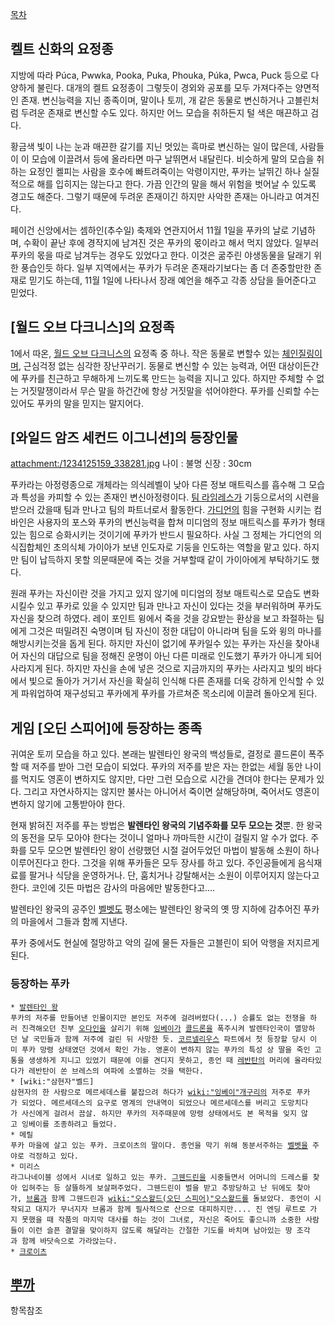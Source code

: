 [[목차]]

== 켈트 신화의 요정종 ==
지방에 따라 Púca, Pwwka, Pooka, Puka, Phouka, Púka, Pwca, Puck 등으로 다양하게 불린다. 대개의 켈트 요정종이 그렇듯이 경외와 공포를 모두 가져다주는 양면적인 존재. 변신능력을 지닌 종족이며, 말이나 토끼, 개 같은 동물로 변신하거나 고블린처럼 두려운 존재로 변신할 수도 있다. 하지만 어느 모습을 취하든지 털 색은 매끈하고 검다.

황금색 빛이 나는 눈과 매끈한 갈기를 지닌 멋있는 흑마로 변신하는 일이 많은데, 사람들이 이 모습에 이끌려서 등에 올라타면 마구 날뛰면서 내달린다. 비슷하게 말의 모습을 취하는 요정인 켈피는 사람을 호수에 빠트려죽이는 악령이지만, 푸카는 날뛰긴 하나 실질적으로 해를 입히지는 않는다고 한다. 가끔 인간의 말을 해서 위험을 벗어날 수 있도록 경고도 해준다. 그렇기 때문에 두려운 존재이긴 하지만 사악한 존재는 아니라고 여겨진다.

페이건 신앙에서는 셈하인(추수일) 축제와 연관지어서 11월 1일을 푸카의 날로 기념하며, 수확이 끝난 후에 경작지에 남겨진 것은 푸카의 몫이라고 해서 먹지 않았다. 일부러 푸카의 몫을 따로 남겨두는 경우도 있었다고 한다. 이것은 굶주린 야생동물을 달래기 위한 풍습인듯 하다. 일부 지역에서는 푸카가 두려운 존재라기보다는 좀 더 존중할만한 존재로 믿기도 하는데, 11월 1일에 나타나서 장래 예언을 해주고 각종 상담을 들어준다고 믿었다.


== [월드 오브 다크니스]의 요정족 ==
1에서 따온, [[월드 오브 다크니스]]의 요정족 중 하나. 작은 동물로 변할수 있는 [[체인질링]]이며, 근심걱정 없는 심각한 장난꾸러기. 동물로 변신할 수 있는 능력과, 어떤 대상이든간에 푸카를 친근하고 무해하게 느끼도록 만드는 능력을 지니고 있다. 하지만 주체할 수 없는 거짓말쟁이라서 무슨 말을 하건간에 항상 거짓말을 섞어야한다. 푸카를 신뢰할 수는 있어도 푸카의 말을 믿지는 말지어다.

== [와일드 암즈 세컨드 이그니션]의 등장인물 ==
attachment:/1234125159_338281.jpg
나이 : 불명 신장 : 30cm

푸카라는 아정령종으로 개체라는 의식레벨이 낮아 다른 정보 매트릭스를 흡수해 그 모습과 특성을 카피할 수 있는 존재인 변신아정령이다. [[팀 라임레스]]가 기둥으로서의 시련을 받으러 갔을때 팀과 만나고 팀의 파트너로서 활동한다. [[가디언]]의 힘을 구현화 시키는 컴바인은 사용자의 포스와 푸카의 변신능력을 합쳐 미디엄의 정보 매트릭스를 푸카가 형태 있는 힘으로 승화시키는 것이기에 푸카가 반드시 필요하다. 사실 그 정체는 가디언의 의식집합체인 초의식체 가이아가 보낸 인도자로 기둥을 인도하는 역할을 맡고 있다. 하지만 팀이 납득하지 못할 의문때문에 죽는 것을 거부할때 같이 가이아에게 부탁하기도 했다.

원래 푸카는 자신이란 것을 가지고 있지 않기에 미디엄의 정보 매트릭스로 모습도 변화시킬수 있고 푸카로 있을 수 있지만 팀과 만나고 자신이 있다는 것을 부러워하며 푸카도 자신을 찾으려 하였다. 레이 포인트 윙에서 죽을 것을 강요받는 환상을 보고 좌절하는 팀에게 그것은 떠밀려진 숙명이며 팀 자신이 정한 대답이 아니라며 팀을 도와 윙의 마나를 해방시키는것을 돕게 된다. 하지만 자신이 없기에 푸카일수 있는 푸카는 자신을 찾아내어 자신의 대답으로 팀을 정해진 운명이 아닌 다른 미래로 인도했기 푸카가 아니게 되어 사라지게 된다. 하지만 자신을 손에 넣은 것으로 지금까지의 푸카는 사라지고 빛의 바다에서 빛으로 돌아가 거기서 자신을 확실히 인식해 다른 존재를 더욱 강하게 인식할 수 있게 파워업하여 재구성되고 푸카에게 푸카를 가르쳐준 목소리에 이끌려 돌아오게 된다.

== 게임 [오딘 스피어]에 등장하는 종족 ==
귀여운 토끼 모습을 하고 있다. 본래는 발렌타인 왕국의 백성들로, 결정로 콜드론이 폭주할 때 저주를 받아 그런 모습이 되었다. 푸카의 저주를 받은 자는 한없는 세월 동안 나이를 먹지도 영혼이 변하지도 않지만, 다만 그런 모습으로 시간을 견뎌야 한다는 문제가 있다. 그리고 자연사하지는 않지만 불사는 아니어서 죽이면 살해당하며, 죽어서도 영혼이 변하지 않기에 고통받아야 한다. 

현재 밝혀진 저주를 푸는 방법은 '''발렌타인 왕국의 기념주화를 모두 모으는 것'''뿐. 한 왕국의 동전을 모두 모아야 한다는 것이니 얼마나 까마득한 시간이 걸릴지 알 수가 없다. 주화를 모두 모으면 발렌타인 왕이 선량했던 시절 걸어두었던 마법이 발동해 소원이 하나 이루어진다고 한다. 그것을 위해 푸카들은 모두 장사를 하고 있다. 주인공들에게 음식재료를 팔거나 식당을 운영하거나. 단, 훔치거나 강탈해서는 소원이 이루어지지 않는다고 한다. 코인에 깃든 마법은 감사의 마음에만 발동한다고….

발렌타인 왕국의 공주인 [[벨벳]]도 평소에는 발렌타인 왕국의 옛 땅 지하에 감추어진 푸카의 마을에서 그들과 함께 지낸다.

푸카 중에서도 현실에 절망하고 악의 길에 물든 자들은 고블린이 되어 악행을 저지르게 된다.

=== 등장하는 푸카 ===
 * [[발렌타인 왕]]
 푸카의 저주를 만들어낸 인물이지만 본인도 저주에 걸려버렸다(...) 승률도 없는 전쟁을 하러 진격해오던 친부 [[오다인]]을 살리기 위해 [[잉베이]]가 [[콜드론]]을 폭주시켜 발렌타인국이 멸망하던 날 국민들과 함께 저주에 걸린 뒤 사망한 듯. [[코르넬리우스]] 파트에서 첫 등장할 당시 이미 푸카 망령 상태였던 것에서 확인 가능. 영혼이 변하지 않는 푸카의 특성 상 딸을 죽인 고통을 생생하게 지니고 있었기 때문에 이를 견디지 못하고, 종언 때 [[레반탄]]의 머리에 올라타있다가 레반탄이 쏜 브레스의 여파에 소멸하는 것을 택한다.
 * [wiki:"삼현자"벨드]
 삼현자의 한 사람으로 메르세데스를 붙잡으려 하다가 [[wiki:"잉베이"개구리]]의 저주로 푸카가 되었다. 메르세데스의 요구로 명계의 안내역이 되었으나 메르세데스를 버리고 도망치다가 사신에게 걸려서 끔살. 하지만 푸카의 저주때문에 망령 상태에서도 본 목적을 잊지 않고 잉베이를 조종하려고 들었다.
 * 메릴
 푸카 마을에 살고 있는 푸카. 크로이츠의 딸이다. 종언을 막기 위해 동분서주하는 [[벨벳]]을 주야로 걱정하고 있다.
 * 미리스
 라그나네이블 성에서 시녀로 일하고 있는 푸카. [[그웬드린]]을 시중들면서 어머니의 드레스를 찾아 입혀주는 등 살뜰하게 보살펴주었다. 그웬드린이 벌을 받고 추방당하고 난 뒤에도 찾아가, [[브롬]]과 함께 그웬드린과 [[wiki:"오스왈드(오딘 스피어)"오스왈드]]를 돌보았다. 종언이 시작되고 대지가 무너지자 브롬과 함께 필사적으로 산으로 대피하지만.... 진 엔딩 루트로 가지 못했을 때 작품의 마지막 대사를 하는 것이 그녀로, 자신은 죽어도 좋으니까 소중한 사람들이 이런 슬픈 결말을 맞이하지 않도록 해달라는 간절한 기도를 바치며 남아있는 땅 조각과 함께 바닷속으로 가라앉는다.
 * [[크로이츠]]

== [[뿌까]] ==
항목참조
